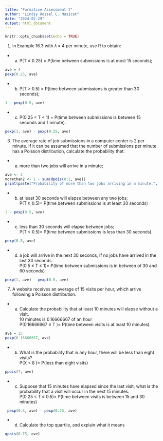---
title: "Formative Assessment 7"
author: "Lindsy Rossel C. Masicat"
date: "2024-02-29"
output: html_document
---

```{r setup, include=FALSE}
knitr::opts_chunk$set(echo = TRUE)
```

1. In Example 16.3 with 𝜆 = 4 per minute, use R to obtain:
+ (a) P(T ≤ 0.25) = P(time between submissions is at most 15 seconds);

```{r 1.a}
ave = 4
pexp(0.25, ave)
```

+ (b) P(T > 0.5) = P(time between submissions is greater than 30 seconds);
```{r 1.b}
1 - pexp(0.5, ave)
```

+ (c) P(0.25 < T < 1) = P(time between submissions is between 15 seconds
and 1 minute).
```{r 1.c}
pexp(1, ave) - pexp(0.25, ave)
```


3. The average rate of job submissions in a computer center is 2 per minute. If
it can be assumed that the number of submissions per minute has a Poisson
distribution, calculate the probability that:
+ (a) more than two jobs will arrive in a minute;
```{r 3.a}
ave <- 2
morethan2 <- 1 - sum(dpois(0:2, ave))
print(paste("Probability of more than two jobs arriving in a minute:", morethan2))
```
+ (b) at least 30 seconds will elapse between any two jobs;
<br>P(T ≥ 0.5)= P(time between submissions is at least 30 seconds)
```{r 3.b}
1 - pexp(0.5, ave)
```
+ (c) less than 30 seconds will elapse between jobs;
<br>P(T < 0.5)= P(time between submissions is less than 30 seconds)
```{r 3.c}
pexp(0.5, ave)
```
+ (d) a job will arrive in the next 30 seconds, if no jobs have arrived in the last
30 seconds.
<br>P(0.5 ≤ T ≤ 1)= P(time between submissions is in between of 30 and 60 seconds)

```{r 3.d}
pexp(1, ave) - pexp(0.5, ave)
```


7. A website receives an average of 15 visits per hour, which arrive following a
Poisson distribution.
+ (a) Calculate the probability that at least 10 minutes will elapse without a
visit.
<br> 10 minutes is 0.16666667 of an hour 
<br>P(0.16666667 ≤ T )= P(time between visits is at least 10 minutes)
```{r 7.a}
ave = 15
pexp(0.16666667, ave)
```
+ (b) What is the probability that in any hour, there will be less than eight visits?
<br>P(X < 8 )= P(less than eight visits)

```{r 7.b}
ppois(7, ave)
```
+ (c) Suppose that 15 minutes have elapsed since the last visit, what is the probability that a visit will occur in the next 15 minutes.
<br>P(0.25 < T ≤ 0.5)= P(time between visits is between 15 and 30 minutes)
```{r 7.c}
 pexp(0.5, ave) - pexp(0.25, ave)
```
+ (d) Calculate the top quartile, and explain what it means
```{r 7.d}
qpois(0.75, ave)
```

